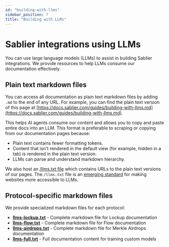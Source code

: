 ```yaml
---
id: "building-with-llms"
sidebar_position: 7
title: "Building with LLMs"
---
```


# Sablier integrations using LLMs

You can use large language models (LLMs) to assist in building Sablier integrations. We provide resources to help LLMs
consume our documentation effectively.

## Plain text markdown files

You can access all documentation as plain text markdown files by adding `.md` to the end of any URL. For example, you
can find the plain text version of this page at
[https://docs.sablier.com/guides/building-with-llms.md](https://docs.sablier.com/guides/building-with-llms.md).

This helps AI agents consume our content and allows you to copy and paste entire docs into an LLM. This format is
preferable to scraping or copying from our documentation pages because:

- Plain text contains fewer formatting tokens.
- Content that isn't rendered in the default view (for example, hidden in a tab) is rendered in the plain text version.
- LLMs can parse and understand markdown hierarchy.

We also host an [/llms.txt file](https://docs.sablier.com/llms.txt) which contains URLs to the plain text versions of
our pages. The `/llms.txt` file is an [emerging standard](https://llmstxt.org/) for making websites more accessible to
LLMs.

## Protocol-specific markdown files

We provide specialized markdown files for each protocol:

- **[llms-lockup.txt](https://docs.sablier.com/llms-lockup.txt)** - Complete markdown file for Lockup documentation
- **[llms-flow.txt](https://docs.sablier.com/llms-flow.txt)** - Complete markdown file for Flow documentation
- **[llms-airdrops.txt](https://docs.sablier.com/llms-airdrops.txt)** - Complete markdown file for Merkle Airdrops
  documentation
- **[llms-full.txt](https://docs.sablier.com/llms-full.txt)** - Full documentation content for training custom models
